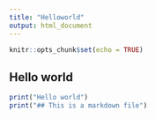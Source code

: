 ---
title: "Helloworld"
output: html_document
---

```{r setup, include=FALSE}
knitr::opts_chunk$set(echo = TRUE)
```



## Hello world

```{r}
print("Hello world")
print("## This is a markdown file")
```
